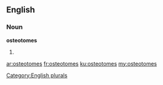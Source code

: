 ==English==

===Noun===
'''osteotomes'''

# {{plural of|[[osteotome]]}}

[[Category:English plurals]]

[[ar:osteotomes]]
[[fr:osteotomes]]
[[ku:osteotomes]]
[[my:osteotomes]]